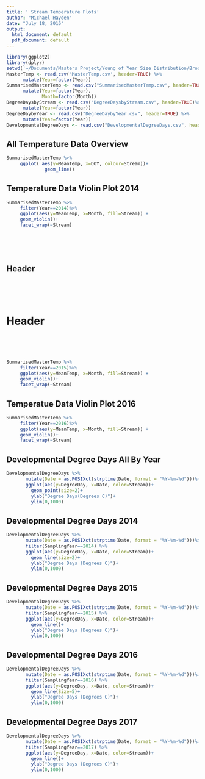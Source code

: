 ```yaml
---
title: ' Stream Temperature Plots'
author: "Michael Hayden"
date: "July 18, 2016"
output:
  html_document: default
  pdf_document: default
---
```

```r
library(ggplot2)
library(dplyr)
setwd('~/Documents/Masters Project/Young of Year Size Distribution/BrookTroutYongOfYearSizeDistribution/Data In/TemperatureData/R_Output')
MasterTemp <- read.csv('MasterTemp.csv', header=TRUE) %>%
      mutate(Year=factor(Year))
SummarisedMasterTemp <- read.csv("SummarisedMasterTemp.csv", header=TRUE)%>%
      mutate(Year=factor(Year),
             Month=factor(Month))
DegreeDaysbyStream <- read.csv("DegreeDaysbyStream.csv", header=TRUE)%>%
      mutate(Year=factor(Year))
DegreeDaybyYear <- read.csv("DegreeDaybyYear.csv", header=TRUE) %>%
      mutate(Year=factor(Year))
DevelopmentalDegreeDays <- read.csv("DevelopmentalDegreeDays.csv", header = TRUE)
```

 
## All Temperature Data Overview  

```r
SummarisedMasterTemp %>%
     ggplot( aes(y=MeanTemp, x=DOY, colour=Stream))+ 
              geom_line()
```

## Temperature Data Violin Plot 2014
```r
SummarisedMasterTemp %>%
     filter(Year==2014)%>%
     ggplot(aes(y=MeanTemp, x=Month, fill=Stream)) +
     geom_violin()+
     facet_wrap(~Stream)
```
\
\
\


Header
------
\
\
\


Header
======
\
\
\

```r
SummarisedMasterTemp %>%
     filter(Year==2015)%>%
     ggplot(aes(y=MeanTemp, x=Month, fill=Stream)) +
     geom_violin()+
     facet_wrap(~Stream)
```

## Temperatue Data Violin Plot 2016
```r
SummarisedMasterTemp %>%
     filter(Year==2016)%>%
     ggplot(aes(y=MeanTemp, x=Month, fill=Stream)) +
     geom_violin()+
     facet_wrap(~Stream)
```


## Developmental Degree Days All By Year
```r
DevelopmentalDegreeDays %>%
       mutate(Date = as.POSIXct(strptime(Date, format = "%Y-%m-%d")))%>%
       ggplot(aes(y=DegreeDay, x=Date, color=Stream))+ 
         geom_point(size=2)+
         ylab("Degree Days(Degrees C)")+
         ylim(0,1000)
```

## Developmental Degree Days 2014
```r
DevelopmentalDegreeDays %>%
       mutate(Date = as.POSIXct(strptime(Date, format = "%Y-%m-%d")))%>%
       filter(SamplingYear==2014) %>%
       ggplot(aes(y=DegreeDay, x=Date, color=Stream))+ 
         geom_line(size=2)+
         ylab("Degree Days (Degrees C)")+
         ylim(0,1000)
```

## Developmental Degree Days 2015
```r
DevelopmentalDegreeDays %>%
       mutate(Date = as.POSIXct(strptime(Date, format = "%Y-%m-%d")))%>%
       filter(SamplingYear==2015) %>%
       ggplot(aes(y=DegreeDay, x=Date, color=Stream))+ 
         geom_line()+
         ylab("Degree Days (Degrees C)")+
         ylim(0,1000)

```

## Developmental Degree Days 2016
```r
DevelopmentalDegreeDays %>%
       mutate(Date = as.POSIXct(strptime(Date, format = "%Y-%m-%d")))%>%
       filter(SamplingYear==2016) %>%
       ggplot(aes(y=DegreeDay, x=Date, color=Stream))+ 
         geom_line(Size=5)+
         ylab("Degree Days (Degrees C)")+
         ylim(0,1000)
```

## Developmental Degree Days 2017
```r
DevelopmentalDegreeDays %>%
       mutate(Date = as.POSIXct(strptime(Date, format = "%Y-%m-%d")))%>%
       filter(SamplingYear==2017) %>%
       ggplot(aes(y=DegreeDay, x=Date, color=Stream))+ 
         geom_line()+
         ylab("Degree Days (Degrees C)")+
         ylim(0,1000)
```
